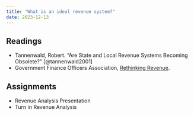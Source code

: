 ```yaml
---
title: "What is an ideal revenue system?"
date: 2023-12-13
---
```


## Readings


-   Tannenwald, Robert. “Are State and Local Revenue Systems Becoming Obsolete?” [@tannenwald2001]
-   Government Finance Officers Association, [Rethinking Revenue](https://www.gfoa.org/rethinking-revenue).

## Assignments

-   Revenue Analysis Presentation 
-   Turn in Revenue Analysis 